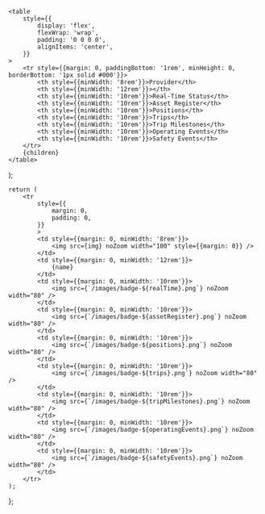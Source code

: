     <table
        style={{
            display: 'flex',
            flexWrap: 'wrap',
            padding: '0 0 0 0',
            alignItems: 'center',
        }}
    >
        <tr style={{margin: 0, paddingBottom: '1rem', minHeight: 0, borderBottom: '1px solid #000'}}>
            <th style={{minWidth: '8rem'}}>Provider</th>
            <th style={{minWidth: '12rem'}}></th>
            <th style={{minWidth: '10rem'}}>Real-Time Status</th>
            <th style={{minWidth: '10rem'}}>Asset Register</th>
            <th style={{minWidth: '10rem'}}>Positions</th>
            <th style={{minWidth: '10rem'}}>Trips</th>
            <th style={{minWidth: '10rem'}}>Trip Milestones</th>
            <th style={{minWidth: '10rem'}}>Operating Events</th>
            <th style={{minWidth: '10rem'}}>Safety Events</th>
        </tr>
        {children}
    </table>
);

    return (
        <tr 
            style={{
                margin: 0, 
                padding: 0, 
            }}
            >
            <td style={{margin: 0, minWidth: '8rem'}}>
                <img src={img} noZoom width="100" style={{margin: 0}} />
            </td>
            <td style={{margin: 0, minWidth: '12rem'}}>
                {name}
            </td>
            <td style={{margin: 0, minWidth: '10rem'}}>
                <img src={`/images/badge-${realTime}.png`} noZoom width="80" />
            </td>
            <td style={{margin: 0, minWidth: '10rem'}}>
                <img src={`/images/badge-${assetRegister}.png`} noZoom width="80" />
            </td>
            <td style={{margin: 0, minWidth: '10rem'}}>
                <img src={`/images/badge-${positions}.png`} noZoom width="80" />
            </td>            
            <td style={{margin: 0, minWidth: '10rem'}}>
                <img src={`/images/badge-${trips}.png`} noZoom width="80" />
            </td>
            <td style={{margin: 0, minWidth: '10rem'}}>
                <img src={`/images/badge-${tripMilestones}.png`} noZoom width="80" />
            </td>
            <td style={{margin: 0, minWidth: '10rem'}}>
                <img src={`/images/badge-${operatingEvents}.png`} noZoom width="80" />
            </td>
            <td style={{margin: 0, minWidth: '10rem'}}>
                <img src={`/images/badge-${safetyEvents}.png`} noZoom width="80" />
            </td>            
        </tr>
    );
};
